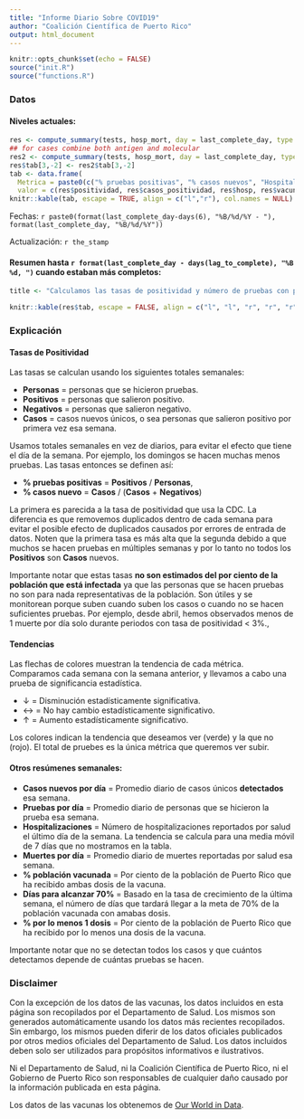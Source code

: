 ```yaml
---
title: "Informe Diario Sobre COVID19"
author: "Coalición Científica de Puerto Rico"
output: html_document
---
```


```r
knitr::opts_chunk$set(echo = FALSE)
source("init.R")
source("functions.R")
```


### Datos

#### Niveles actuales:
```r
res <- compute_summary(tests, hosp_mort, day = last_complete_day, type = "Molecular")
## for cases combine both antigen and molecular
res2 <- compute_summary(tests, hosp_mort, day = last_complete_day, type = "Molecular+Antigens")
res$tab[3,-2] <- res2$tab[3,-2]
tab <- data.frame(
  Metrica = paste0(c("% pruebas positivas", "% casos nuevos", "Hospitalizaciones", "% población vacunada", "Días para alcanzar 70%", "% por lo menos 1 dosis"), "&nbsp;"),
  valor = c(res$positividad, res$casos_positividad, res$hosp, res$vacunas, res$dias_hasta_meta_vacuna, res$una_dosis))
knitr::kable(tab, escape = TRUE, align = c("l","r"), col.names = NULL)
```

Fechas: `r paste0(format(last_complete_day-days(6), "%B/%d/%Y - "), format(last_complete_day, "%B/%d/%Y"))`

Actualización: `r the_stamp`

#### Resumen  hasta `r format(last_complete_day - days(lag_to_complete), "%B %d, ")` cuando estaban más completos:


```r
title <- "Calculamos las tasas de positividad y número de pruebas con pruebas moleculares. Los casos son detectados con pruebas moleculares y de antígeno."

knitr::kable(res$tab, escape = FALSE, align = c("l", "l", "r", "r", "r"), caption = title)
```


### Explicación

#### Tasas de Positividad

Las tasas se calculan usando los siguientes totales semanales:

* **Personas** = personas que se hicieron pruebas.
* **Positivos** = personas que salieron positivo.
* **Negativos** = personas que salieron negativo.
* **Casos** = casos nuevos únicos, o sea personas que salieron positivo por primera vez esa semana. 

Usamos totales semanales en vez de diarios, para evitar el efecto que tiene el día de la semana. Por ejemplo, los domingos se hacen muchas menos pruebas. Las tasas entonces se definen así:

* **% pruebas positivas** = **Positivos** / **Personas**,
* **% casos nuevo** =  **Casos** / (**Casos** + **Negativos**)

La primera es parecida a la tasa de positividad que usa la CDC. La diferencia es que removemos duplicados dentro de cada semana para evitar el posible efecto de duplicados causados por errores de entrada de datos. 
Noten que la primera tasa es más alta que la segunda debido a que muchos se hacen pruebas en múltiples semanas y por lo tanto no todos los **Positivos** son **Casos** nuevos.

Importante notar que estas tasas **no son estimados del por ciento de la población que está infectada** ya que las personas que se hacen pruebas no son para nada representativas de la población. Son útiles y se monitorean porque suben cuando suben los casos o cuando no se hacen suficientes pruebas. Por ejemplo, desde abril, hemos observados menos de 1 muerte por día solo durante periodos con tasa de positividad < 3%.,
                    
                    
#### Tendencias

Las flechas de colores muestran la tendencia de cada métrica. Comparamos cada semana con la semana anterior,
y llevamos a cabo una prueba de significancia estadística.
                     
* &#8595; = Disminución estadísticamente significativa.
* &#8596; = No hay cambio estadísticamente significativo.
* &#8593; = Aumento estadísticamente significativo.

Los colores indican la tendencia que deseamos ver (verde) y la que no (rojo). El total de pruebes es la única métrica que queremos ver subir.

#### Otros resúmenes semanales:
                     
* **Casos nuevos por día** = Promedio diario de casos únicos **detectados** esa semana.
* **Pruebas por día** = Promedio diario de personas que se hicieron la prueba esa semana.
* **Hospitalizaciones** = Número de hospitalizaciones reportados por salud el último día de la semana. La tendencia se calcula para una media móvil de 7 días que no mostramos en la tabla.
* **Muertes por día** = Promedio diario de muertes reportadas por salud esa semana. 
* **% población vacunada** = Por ciento de la población de Puerto Rico que ha recibido ambas dosis de la vacuna. 
* **Días para alcanzar 70%** = Basado en la tasa de crecimiento de la última semana, el número de días que tardará llegar a la meta de 70% de la población vacunada con amabas dosis.
* **% por lo menos 1 dosis** = Por ciento de la población de Puerto Rico que ha recibido por lo menos una dosis de la vacuna.

Importante notar que no se detectan todos los casos y que cuántos detectamos depende de cuántas pruebas se hacen.        

### Disclaimer

Con la excepción de los datos de las vacunas, los datos incluidos en esta página son recopilados por el Departamento de Salud. Los mismos son generados automáticamente usando los datos más recientes recopilados. Sin embargo, los mismos pueden diferir de los datos oficiales publicados por otros medios oficiales del Departamento de Salud.  Los datos incluidos deben solo ser utilizados para propósitos informativos e ilustrativos.

Ni el Departamento de Salud, ni la Coalición Científica de Puerto Rico, ni el Gobierno de Puerto Rico son responsables de cualquier daño causado por la información publicada en esta página.

Los datos de las vacunas los obtenemos de [Our World in Data](https://raw.githubusercontent.com/owid/covid-19-data/master/public/data/vaccinations/us_state_vaccinations.csv).
        